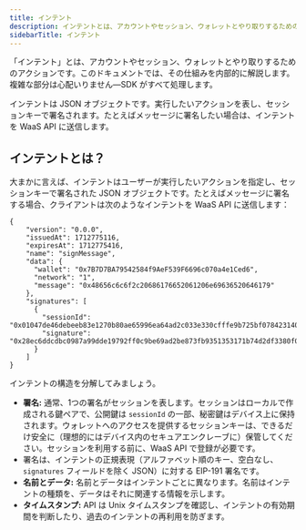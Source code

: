 ```yaml
---
title: インテント
description: インテントとは、アカウントやセッション、ウォレットとやり取りするための特定のアクションです。インテントはセッションキーで署名された JSON オブジェクトであり、メッセージ署名などの操作を表します。
sidebarTitle: インテント
---
```


「インテント」とは、アカウントやセッション、ウォレットとやり取りするためのアクションです。このドキュメントでは、その仕組みを内部的に解説します。複雑な部分は心配いりません—SDK がすべて処理します。

インテントは JSON オブジェクトです。実行したいアクションを表し、セッションキーで署名されます。たとえばメッセージに署名したい場合は、インテントを WaaS API に送信します。

## インテントとは？
大まかに言えば、インテントはユーザーが実行したいアクションを指定し、セッションキーで署名された JSON オブジェクトです。たとえばメッセージに署名する場合、クライアントは次のようなインテントを WaaS API に送信します：

```
{
    "version": "0.0.0",
    "issuedAt": 1712775116,
    "expiresAt": 1712775416,
    "name": "signMessage",
    "data": {
      "wallet": "0x7B7D7BA79542584f9AeF539F6696c070a4e1Ced6",
      "network": "1",
      "message": "0x48656c6c6f2c20686176652061206e69636520646179"
    },
    "signatures": [
      {
        "sessionId": "0x01047de46debeeb83e1270b80ae65996ea64ad2c033e330cfffe9b725bf078423140124dce0cfe0cab9a61b385ca74fe77cd5e8a7147bfd87052f334cfbadc45c79a",
        "signature": "0x28ec6ddcdbc0987a99dde19792ff0c9be69ad2be873fb9351353171b74d2df3380f0ffcae2b8cb37a0659e374859420500b4399a2aab0209ee7919aaea575ac7"
      }
    ]
}
```

インテントの構造を分解してみましょう。
- **署名:** 通常、1つの署名がセッションを表します。セッションはローカルで作成される鍵ペアで、公開鍵は `sessionId` の一部、秘密鍵はデバイス上に保持されます。ウォレットへのアクセスを提供するセッションキーは、できるだけ安全に（理想的にはデバイス内のセキュアエンクレーブに）保管してください。セッションを利用する前に、WaaS API で登録が必要です。
- 署名は、インテントの正規表現（アルファベット順のキー、空白なし、`signatures` フィールドを除く JSON）に対する EIP-191 署名です。
- **名前とデータ:** 名前とデータはインテントごとに異なります。名前はインテントの種類を、データはそれに関連する情報を示します。
- **タイムスタンプ:** API は Unix タイムスタンプを確認し、インテントの有効期間を判断したり、過去のインテントの再利用を防ぎます。